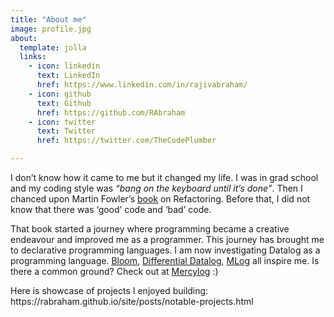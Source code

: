 ```yaml
---
title: "About me"
image: profile.jpg
about:
  template: jolla
  links:
    - icon: linkedin
      text: LinkedIn
      href: https://www.linkedin.com/in/rajivabraham/
    - icon: github
      text: Github
      href: https://github.com/RAbraham
    - icon: twitter
      text: Twitter
      href: https://twitter.com/TheCodePlumber 

---
```


I don't know how it came to me but it changed my life. I was in grad school and my coding style was *"bang on the keyboard until it's done"*. Then I chanced upon Martin Fowler's [book](https://martinfowler.com/books/refactoring.html) on Refactoring. Before that, I did not know that there was 'good' code and 'bad' code.

That book started a journey where programming became a creative endeavour and improved me as a programmer. This journey has brought me to declarative programming languages. I am now investigating Datalog as a programming language. [Bloom](http://bloom-lang.net/index.html), [Differential Datalog](https://github.com/vmware/differential-datalog), [MLog](http://www.vldb.org/pvldb/vol10/p1933-zhang.pdf) all inspire me. Is there a common ground? Check out at [Mercylog](https://github.com/RAbraham/mercylog) :)

Here is showcase of projects I enjoyed building: https://rabraham.github.io/site/posts/notable-projects.html
